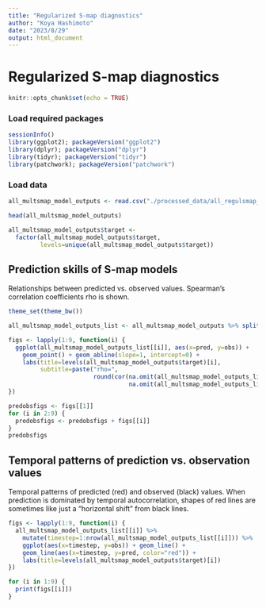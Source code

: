```yaml
---
title: "Regularized S-map diagnostics"
author: "Koya Hashimoto"
date: "2023/8/29"
output: html_document
---
```


# Regularized S-map diagnostics

```r
knitr::opts_chunk$set(echo = TRUE)
```

### Load required packages

```r
sessionInfo()
library(ggplot2); packageVersion("ggplot2")
library(dplyr); packageVersion("dplyr")
library(tidyr); packageVersion("tidyr")
library(patchwork); packageVersion("patchwork")
```

### Load data

```r
all_multsmap_model_outputs <- read.csv("./processed_data/all_regulsmap_model_outputs240123.csv")

head(all_multsmap_model_outputs)

all_multsmap_model_outputs$target <- 
  factor(all_multsmap_model_outputs$target, 
         levels=unique(all_multsmap_model_outputs$target))
```

## Prediction skills of S-map models

Relationships between predicted vs. observed values. Spearman's correlation coefficients rho is shown.

```r
theme_set(theme_bw())

all_multsmap_model_outputs_list <- all_multsmap_model_outputs %>% split(., f=.$target) 

figs <- lapply(1:9, function(i) {
  ggplot(all_multsmap_model_outputs_list[[i]], aes(x=pred, y=obs)) + 
    geom_point() + geom_abline(slope=1, intercept=0) + 
    labs(title=levels(all_multsmap_model_outputs$target)[i], 
         subtitle=paste("rho=", 
                        round(cor(na.omit(all_multsmap_model_outputs_list[[i]])$obs, 
                                  na.omit(all_multsmap_model_outputs_list[[i]])$pred, method="spearman"), digits=2), sep=""))
})

predobsfigs <- figs[[1]]
for (i in 2:9) {
  predobsfigs <- predobsfigs + figs[[i]]
}
predobsfigs
```

## Temporal patterns of prediction vs. observation values 

Temporal patterns of predicted (red) and observed (black) values.
When prediction is dominated by temporal autocorrelation, shapes of red lines are sometimes like just a "horizontal shift" from black lines.

```r
figs <- lapply(1:9, function(i) {
  all_multsmap_model_outputs_list[[i]] %>% 
    mutate(timestep=1:nrow(all_multsmap_model_outputs_list[[i]])) %>%
    ggplot(aes(x=timestep, y=obs)) + geom_line() + 
    geom_line(aes(x=timestep, y=pred, color="red")) + 
    labs(title=levels(all_multsmap_model_outputs$target)[i])
})

for (i in 1:9) {
  print(figs[[i]])
}
```